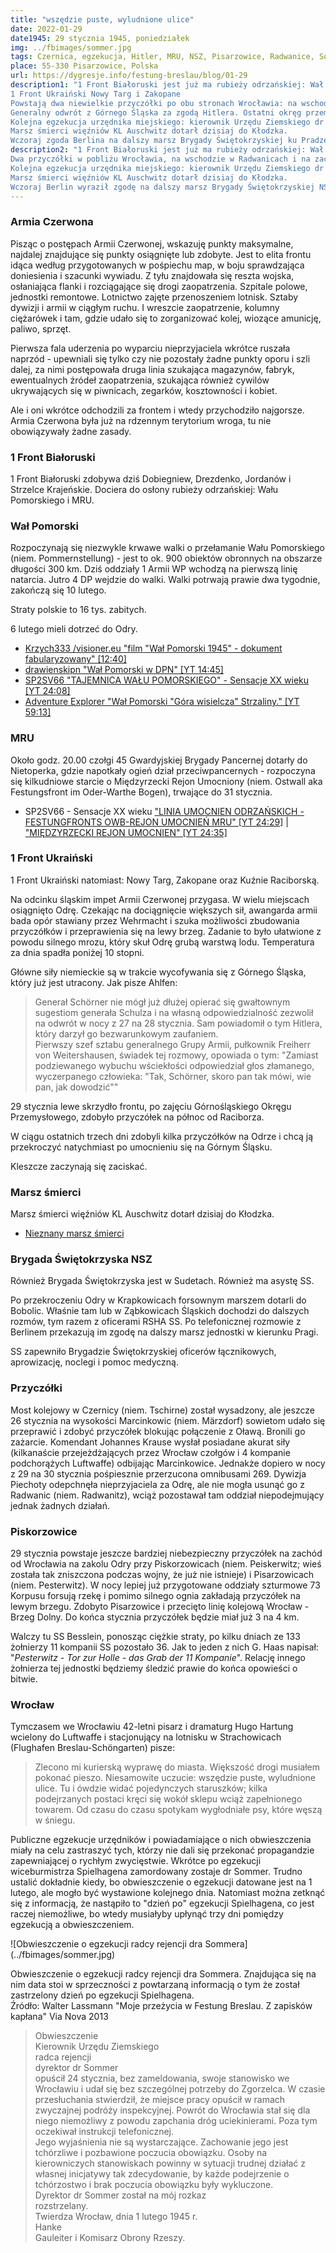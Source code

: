 ```yaml
---
title: "wszędzie puste, wyludnione ulice"
date: 2022-01-29
date1945: 29 stycznia 1945, poniedziałek
img: ../fbimages/sommer.jpg
tags: Czernica, egzekucja, Hitler, MRU, NSZ, Pisarzowice, Radwanice, Sommer, Wał Pomorski
place: 55-330 Pisarzowice, Polska
url: https://dygresje.info/festung-breslau/blog/01-29
description1: "1 Front Białoruski jest już ma rubieży odrzańskiej: Wał Pomorski (1 Armia WP) i MRU.
1 Front Ukraiński Nowy Targ i Zakopane
Powstają dwa niewielkie przyczółki po obu stronach Wrocławia: na wschodzie w Radwanicach, na zachodzie w Pisarzowicach. W najbliższych dniach będą angażowały całą uwagę dowództwa Twierdzy...
Generalny odwrót z Górnego Śląska za zgodą Hitlera. Ostatni okręg przemysłowy jest już stracony, trzeba ratować dywizje.
Kolejna egzekucja urzędnika miejskiego: kierownik Urzędu Ziemskiego dr Sommer. Trudno ustalić kiedy.
Marsz śmierci więźniów KL Auschwitz dotarł dzisiaj do Kłodzka.
Wczoraj zgoda Berlina na dalszy marsz Brygady Świętokrzyskiej ku Pradze. Opieka i wszelka pomoc ze strony SS zapewnione. Właśnie wyruszyli z Ząbkowic Śląskich."
description2: "1 Front Białoruski jest już ma rubieży odrzańskiej: Wał Pomorski i MRU. 1 Front Ukraiński Nowy Targ i Zakopane. Hitlerowcy wycofują wojsko  z Górnego Śląska.
Dwa przyczółki w pobliżu Wrocławia, na wschodzie w Radwanicach i na zachodzie w Piskorzowicach.
Kolejna egzekucja urzędnika miejskiego: kierownik Urzędu Ziemskiego dr Sommer.
Marsz śmierci więźniów KL Auschwitz dotarł dzisiaj do Kłodzka.
Wczoraj Berlin wyraził zgodę na dalszy marsz Brygady Świętokrzyskiej NSZ ku Pradze. Pod opieką SS. Są teraz w Ząbkowicach Śląskich."
---
```


### Armia Czerwona

Pisząc o postępach Armii Czerwonej, wskazuję punkty maksymalne, najdalej znajdujące się punkty osiągnięte lub zdobyte. Jest to elita frontu idąca według przygotowanych w pośpiechu map, w boju sprawdzająca doniesienia i szacunki wywiadu. Z tyłu znajdowała się reszta wojska, osłaniająca flanki i rozciągające się drogi zaopatrzenia. Szpitale polowe, jednostki remontowe. Lotnictwo zajęte przenoszeniem lotnisk. Sztaby dywizji i armii w ciągłym ruchu. I wreszcie zaopatrzenie, kolumny ciężarówek i tam, gdzie udało się to zorganizować kolej, wiozące amunicję, paliwo, sprzęt.

Pierwsza fala uderzenia po wyparciu nieprzyjaciela wkrótce ruszała naprzód - upewniali się tylko czy nie pozostały żadne punkty oporu i szli dalej, za nimi postępowała druga linia szukająca magazynów, fabryk, ewentualnych źródeł zaopatrzenia, szukająca również cywilów ukrywających się w piwnicach, zegarków, kosztowności i kobiet.

Ale i oni wkrótce odchodzili za frontem i wtedy przychodziło najgorsze. Armia Czerwona była już na rdzennym terytorium wroga, tu nie obowiązywały żadne zasady.

### 1 Front Białoruski

1 Front Białoruski zdobywa dziś Dobiegniew, Drezdenko, Jordanów i Strzelce Krajeńskie. Dociera do osłony rubieży odrzańskiej: Wału Pomorskiego i MRU.

### Wał Pomorski

Rozpoczynają się niezwykle krwawe walki o przełamanie Wału Pomorskiego (niem. Pommernstellung) - jest to ok. 900 obiektów obronnych na obszarze długości 300 km. Dziś oddziały 1 Armii WP wchodzą na pierwszą linię natarcia. Jutro 4 DP wejdzie do walki. Walki potrwają prawie dwa tygodnie, zakończą się 10 lutego.

Straty polskie to 16 tys. zabitych.

6 lutego mieli dotrzeć do Odry.

- [Krzych333 /visioner.eu "film "Wał Pomorski 1945" - dokument fabularyzowany" [12:40]](https://www.youtube.com/watch?v=FXilRGaFSYk)
- [drawienskipn "Wał Pomorski w DPN" [YT 14:45]](https://www.youtube.com/watch?v=5u-SmsaY9n0)
- [SP2SV66 "TAJEMNICA WAŁU POMORSKIEGO" - Sensacje XX wieku [YT 24:08]](https://www.youtube.com/watch?v=I5FT5Y2AKOc)
- [Adventure Explorer "Wał Pomorski "Góra wisielcza" Strzaliny." [YT 59:13]](https://www.youtube.com/watch?v=q8WNXr0Iklg)

### MRU

Około godz. 20.00 czołgi 45 Gwardyjskiej Brygady Pancernej dotarły do Nietoperka, gdzie napotkały ogień dział przeciwpancernych - rozpoczyna się kilkudniowe starcie o Międzyrzecki Rejon Umocniony (niem. Ostwall aka Festungsfront im Oder-Warthe Bogen), trwające do 31 stycznia.

- SP2SV66 - Sensacje XX wieku ["LINIA UMOCNIEN ODRZAŃSKICH -FESTUNGFRONTS OWB-REJON UMOCNIEŃ MRU" [YT 24:29]](https://www.youtube.com/watch?v=7Qg24F0WgGs) | ["MIĘDZYRZECKI REJON UMOCNIEN" [YT 24:35]](https://www.youtube.com/watch?v=6vowsJ2sres)

### 1 Front Ukraiński

1 Front Ukraiński natomiast: Nowy Targ, Zakopane oraz Kuźnie Raciborską.

Na odcinku śląskim impet Armii Czerwonej przygasa. W wielu miejscach osiągnięto Odrę. Czekając na dociągnięcie większych sił, awangarda armii bada opór stawiany przez Wehrmacht i szuka możliwości zbudowania przyczółków i przeprawienia się na lewy brzeg. Zadanie to było ułatwione z powodu silnego mrozu, który skuł Odrę grubą warstwą lodu. Temperatura za dnia spadła poniżej 10 stopni.

Główne siły niemieckie są w trakcie wycofywania się z Górnego Śląska, który już jest utracony. Jak pisze Ahlfen:
>Generał Schörner nie mógł już dłużej opierać się gwałtownym sugestiom generała Schulza i na własną odpowiedzialność zezwolił na odwrót w nocy z 27 na 28 stycznia. Sam powiadomił o tym Hitlera, który darzył go bezwarunkowym zaufaniem.<br />
>Pierwszy szef sztabu generalnego Grupy Armii, pułkownik Freiherr von Weitershausen, świadek tej rozmowy, opowiada o tym: "Zamiast podziewanego wybuchu wściekłości odpowiedział głos złamanego, wyczerpanego człowieka: "Tak, Schörner, skoro pan tak mówi, wie pan, jak dowodzić""

29 stycznia lewe skrzydło frontu, po zajęciu Górnośląskiego Okręgu Przemysłowego, zdobyło przyczółek na północ od Raciborza.

W ciągu ostatnich trzech dni zdobyli kilka przyczółków na Odrze i chcą ją przekroczyć natychmiast po umocnieniu się na Górnym Śląsku.

Kleszcze zaczynają się zaciskać.

### Marsz śmierci

Marsz śmierci więźniów KL Auschwitz dotarł dzisiaj do Kłodzka.

- [Nieznany marsz śmierci](https://www.dw.com/pl/nieznany-marsz-%C5%9Bmierci/a-56377939?)

### Brygada Świętokrzyska NSZ

Również Brygada Świętokrzyska jest w Sudetach. Również ma asystę SS.

Po przekroczeniu Odry w Krapkowicach forsownym marszem dotarli do Bobolic. Właśnie tam lub w Ząbkowicach Śląskich dochodzi do dalszych rozmów, tym razem z oficerami RSHA SS. Po telefonicznej rozmowie z Berlinem przekazują im zgodę na dalszy marsz jednostki w kierunku Pragi.

SS zapewniło Brygadzie Świętokrzyskiej oficerów łącznikowych, aprowizację, noclegi i pomoc medyczną.

### Przyczółki

Most kolejowy w Czernicy (niem. Tschirne) został wysadzony, ale jeszcze 26 stycznia na wysokości Marcinkowic (niem. Märzdorf) sowietom udało się przeprawić i zdobyć przyczółek blokując połączenie z Oławą. Bronili go zażarcie. Komendant Johannes Krause wysłał posiadane akurat siły (kilkanaście przejeżdżających przez Wrocław czołgów i 4 kompanie podchorążych Luftwaffe) odbijając Marcinkowice. Jednakże dopiero w nocy z 29 na 30 stycznia pośpiesznie przerzucona omnibusami 269. Dywizja Piechoty odepchnęła nieprzyjaciela za Odrę, ale nie mogła usunąć go z Radwanic (niem. Radwanitz), wciąż pozostawał tam oddział niepodejmujący jednak żadnych działań.

### Piskorzowice

29 stycznia powstaje jeszcze bardziej niebezpieczny przyczółek na zachód od Wrocławia na zakolu Odry przy Piskorzowicach (niem. Peiskerwitz; wieś została tak zniszczona podczas wojny, że już nie istnieje) i Pisarzowicach (niem. Pesterwitz). W nocy lepiej już przygotowane oddziały szturmowe 73 Korpusu forsują rzekę i pomimo silnego ognia zakładają przyczółek na lewym brzegu. Zdobyto Pisarzowice i przecięto linię kolejową Wrocław - Brzeg Dolny. Do końca stycznia przyczółek będzie miał już 3 na 4 km.

Walczy tu SS Besslein, ponosząc ciężkie straty, po kilku dniach ze 133 żołnierzy 11 kompanii SS pozostało 36. Jak to jeden z nich G. Haas napisał: "*Pesterwitz - Tor zur Holle - das Grab der 11 Kompanie*". Relację innego żołnierza tej jednostki będziemy śledzić prawie do końca opowieści o bitwie.

### Wrocław

Tymczasem we Wrocławiu 42-letni pisarz i dramaturg Hugo Hartung wcielony do Luftwaffe i stacjonujący na lotnisku w Strachowicach (Flughafen Breslau-Schöngarten) pisze:
>Zlecono mi kurierską wyprawę do miasta. Większość drogi musiałem pokonać pieszo. Niesamowite uczucie: wszędzie puste, wyludnione ulice. Tu i ówdzie widać pojedynczych staruszków; kilka podejrzanych postaci kręci się wokół sklepu wciąż zapełnionego towarem. Od czasu do czasu spotykam wygłodniałe psy, które węszą w śniegu.

Publiczne egzekucje urzędników i powiadamiające o nich obwieszczenia miały na celu zastraszyć tych, którzy nie dali się przekonać propagandzie zapewniającej o rychłym zwycięstwie. Wkrótce po egzekucji wiceburmistrza Spielhagena zamordowany zostaje dr Sommer. Trudno ustalić dokładnie kiedy, bo obwieszczenie o egzekucji datowane jest na 1 lutego, ale mogło być wystawione kolejnego dnia. Natomiast można zetknąć się z informacją, że nastąpiło to "dzień po" egzekucji Spielhagena, co jest raczej niemożliwe, bo wtedy musiałyby upłynąć trzy dni pomiędzy egzekucją a obwieszczeniem.

<BoxImageWrapper>
![Obwieszczenie o egzekucji radcy rejencji dra Sommera](../fbimages/sommer.jpg)

Obwieszczenie o egzekucji radcy rejencji dra Sommera. Znajdująca się na nim data stoi w sprzeczności z powtarzaną informacją o tym że został zastrzelony dzień po egzekucji Spielhagena.<br />
Źródło: Walter Lassmann "Moje przeżycia w Festung Breslau. Z zapisków kapłana" Via Nova 2013
</BoxImageWrapper>

>Obwieszczenie<br />
>Kierownik Urzędu Ziemskiego<br />
>radca rejencji<br />
>dyrektor dr Sommer<br />
>opuścił 24 stycznia, bez zameldowania, swoje stanowisko we Wrocławiu i udał się bez szczególnej potrzeby do Zgorzelca. W czasie przesłuchania stwierdził, że miejsce pracy opuścił w ramach zwyczajnej podróży inspekcyjnej. Powrót do Wrocławia stał się dla niego niemożliwy z powodu zapchania dróg uciekinierami. Poza tym oczekiwał instrukcji telefonicznej.<br />
>Jego wyjaśnienia nie są wystarczające. Zachowanie jego jest tchórzliwe i pozbawione poczucia obowiązku. Osoby na kierowniczych stanowiskach powinny w sytuacji trudnej działać z własnej inicjatywy tak zdecydowanie, by każde podejrzenie o tchórzostwo i brak poczucia obowiązku były wykluczone.<br />
>Dyrektor dr Sommer został na mój rozkaz<br />
>rozstrzelany.<br />
>Twierdza Wrocław, dnia 1 lutego 1945 r.<br />
>Hanke<br />
>Gauleiter i Komisarz Obrony Rzeszy.

